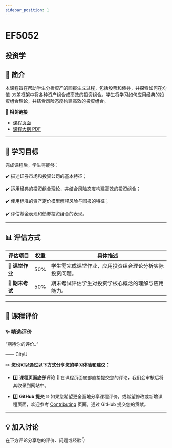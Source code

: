 ```yaml
---
sidebar_position: 1
---
```


# EF5052
## 投资学

## **📘 简介**
本课程旨在帮助学生分析资产的回报生成过程，包括股票和债券，并探索如何在均值-方差框架中将各种资产组合成高效的投资组合。学生将学习如何应用经典的投资组合理论，并结合风险态度构建高效的投资组合。

🔗 **相关链接**
- [课程页面](https://www.cityu.edu.hk/catalogue/pg/202425/course/EF5052.htm)
- [课程大纲 PDF](https://www.cityu.edu.hk/catalogue/pg/202425/course/EF5052.pdf)

---

## **🎯 学习目标**

完成课程后，学生将能够：

✔️ 描述证券市场和投资公司的基本特征；

✔️ 运用经典的投资组合理论，并结合风险态度构建高效的投资组合；

✔️ 使用标准的资产定价模型解释风险与回报的特征；

✔️ 评估基金表现和债券投资组合的表现。

---

## **📊 评估方式**

| **评估项目**          | **权重** | **具体描述**                                                                                       |
|----------------------|---------|---------------------------------------------------------------------------------------------------|
| **📄 课堂作业**       | 50%     | 学生需完成课堂作业，应用投资组合理论分析实际投资问题。                                           |
| **📝 期末考试**       | 50%     | 期末考试评估学生对投资学核心概念的理解与应用能力。                                               |

---

## **💬 课程评价**

### ✨ **精选评价**
<div className={commentStyles.commentBox}>
    <p className={commentStyles.commentText}>
        “期待你的评价。”
    </p>
    <p className={commentStyles.commentAuthor}>—— CityU</p>
</div>

✏️ **您也可以通过以下方式分享您的学习体验和建议：**

- 1️⃣ **课程页面底部评论**
💬 在课程页面底部直接提交您的评论，我们会审核后将其收录到网站中。

- 2️⃣ **GitHub 提交**
🌐 如果您希望更全面地分享课程评价，或希望修改或新增课程页面，欢迎参考 [Contributing](/contributing) 页面，通过 GitHub 提交您的贡献。



---

## **💡 加入讨论**

在下方评论分享您的评价、问题或经验👇
<Utterances />
